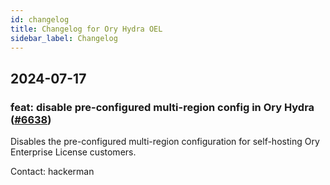```yaml
---
id: changelog
title: Changelog for Ory Hydra OEL
sidebar_label: Changelog
---
```


## 2024-07-17

### **feat: disable pre-configured multi-region config in Ory Hydra ([#6638](https://github.com/ory-corp/cloud/issues/6638))**

Disables the pre-configured multi-region configuration for self-hosting Ory Enterprise License customers.

Contact: hackerman
